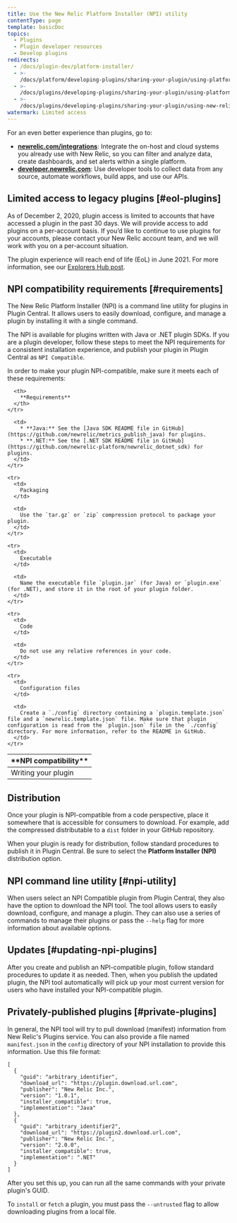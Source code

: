 ```yaml
---
title: Use the New Relic Platform Installer (NPI) utility
contentType: page
template: basicDoc
topics:
  - Plugins
  - Plugin developer resources
  - Develop plugins
redirects:
  - /docs/plugin-dev/platform-installer/
  - >-
    /docs/platform/developing-plugins/sharing-your-plugin/using-platform-installer-utility-npi/
  - >-
    /docs/plugins/developing-plugins/sharing-your-plugin/using-platform-installer-utility-npi/
  - >-
    /docs/plugins/developing-plugins/sharing-your-plugin/using-new-relic-platform-installer-npi-utility/
watermark: Limited access
---
```


<Callout variant="important">
  For an even better experience than plugins, go to:

  * **[newrelic.com/integrations](https://newrelic.com/integrations)**: Integrate the on-host and cloud systems you already use with New Relic, so you can filter and analyze data, create dashboards, and set alerts within a single platform.
  * **[developer.newrelic.com](https://developer.newrelic.com)**: Use developer tools to collect data from any source, automate workflows, build apps, and use our APIs.
</Callout>

## Limited access to legacy plugins [#eol-plugins]

As of December 2, 2020, plugin access is limited to accounts that have accessed a plugin in the past 30 days. We will provide access to add plugins on a per-account basis. If you’d like to continue to use plugins for your accounts, please contact your New Relic account team, and we will work with you on a per-account situation.

The plugin experience will reach end of life (EoL) in June 2021. For more information, see our [Explorers Hub post](https://discuss.newrelic.com/t/first-notice-limiting-access-to-new-relic-plugins/121832).

## NPI compatibility requirements [#requirements]

The New Relic Platform Installer (NPI) is a command line utility for plugins in Plugin Central. It allows users to easily download, configure, and manage a plugin by installing it with a single command.

The NPI is available for plugins written with Java or .NET plugin SDKs. If you are a plugin developer, follow these steps to meet the NPI requirements for a consistent installation experience, and publish your plugin in Plugin Central as `NPI Compatible`.

In order to make your plugin NPI-compatible, make sure it meets each of these requirements:

<Table>
  <thead>
    <tr>
      <th width={200}>
        **NPI compatibility**
      </th>

      <th>
        **Requirements**
      </th>
    </tr>
  </thead>

  <tbody>
    <tr>
      <td>
        Writing your plugin
      </td>

      <td>
        * **Java:** See the [Java SDK README file in GitHub](https://github.com/newrelic/metrics_publish_java) for plugins.
        * **.NET:** See the [.NET SDK README file in GitHub](https://github.com/newrelic-platform/newrelic_dotnet_sdk) for plugins.
      </td>
    </tr>

    <tr>
      <td>
        Packaging
      </td>

      <td>
        Use the `tar.gz` or `zip` compression protocol to package your plugin.
      </td>
    </tr>

    <tr>
      <td>
        Executable
      </td>

      <td>
        Name the executable file `plugin.jar` (for Java) or `plugin.exe` (for .NET), and store it in the root of your plugin folder.
      </td>
    </tr>

    <tr>
      <td>
        Code
      </td>

      <td>
        Do not use any relative references in your code.
      </td>
    </tr>

    <tr>
      <td>
        Configuration files
      </td>

      <td>
        Create a `./config` directory containing a `plugin.template.json` file and a `newrelic.template.json` file. Make sure that plugin configuration is read from the `plugin.json` file in the `./config` directory. For more information, refer to the README in GitHub.
      </td>
    </tr>
  </tbody>
</Table>

## Distribution

Once your plugin is NPI-compatible from a code perspective, place it somewhere that is accessible for consumers to download. For example, add the compressed distributable to a `dist` folder in your GitHub repository.

When your plugin is ready for distribution, follow standard procedures to publish it in Plugin Central. Be sure to select the **Platform Installer (NPI)** distribution option.

## NPI command line utility [#npi-utility]

When users select an NPI Compatible plugin from Plugin Central, they also have the option to download the NPI tool. The tool allows users to easily download, configure, and manage a plugin. They can also use a series of commands to manage their plugins or pass the `--help` flag for more information about available options.

## Updates [#updating-npi-plugins]

After you create and publish an NPI-compatible plugin, follow standard procedures to update it as needed. Then, when you publish the updated plugin, the NPI tool automatically will pick up your most current version for users who have installed your NPI-compatible plugin.

## Privately-published plugins [#private-plugins]

In general, the NPI tool will try to pull download (manifest) information from New Relic's Plugins service. You can also provide a file named `manifest.json` in the `config` directory of your NPI installation to provide this information. Use this file format:

```
[
  {
    "guid": "arbitrary_identifier",
    "download_url": "https://plugin.download.url.com",
    "publisher": "New Relic Inc.",
    "version": "1.0.1",
    "installer_compatible": true,
    "implementation": "Java"
  }, 
  {
    "guid": "arbitrary_identifier2",
    "download_url": "https://plugin2.download.url.com",
    "publisher": "New Relic Inc.",
    "version": "2.0.0",
    "installer_compatible": true,
    "implementation": ".NET"
  }
]
```

After you set this up, you can run all the same commands with your private plugin's GUID.

To `install` or `fetch` a plugin, you must pass the `--untrusted` flag to allow downloading plugins from a local file.
